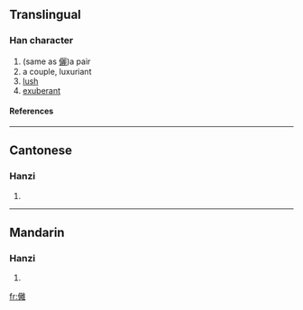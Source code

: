 ==Translingual==
===Han character===
{{Han char|rn=9|rad=人|as=19|sn=21|four=|canj=人卜月土 (OYBG)}}
# (same as [[儷]])a pair
# a couple, luxuriant
# [[lush]]
# [[exuberant]]
====References====
{{Han ref|kx=0121.370|hdz=10239.090|uh=34A7|ud=13479}}

----
==Cantonese==
===Hanzi===
{{yue-hanzi|jyut=|y=laai6}}
# {{defn|Cantonese}}

----
==Mandarin==
===Hanzi===
{{cmn-hanzi|pin=[[lì]] (li4)|wg=li<sup>4</sup>}}
# {{defn|Mandarin}}

[[fr:㒧]]